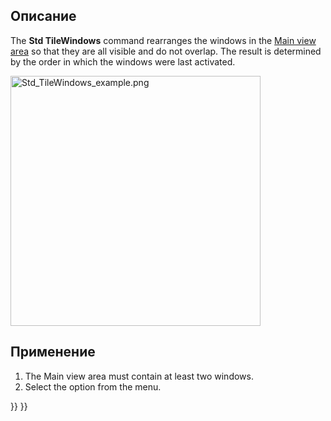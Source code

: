 <languages/>

{{Docnav/ru
|[[Std_ActivatePrevWindow/ru|Команда "Предыдущее"]]
|[[Std_CascadeWindows/ru|Команда "Каскадом"]]
|[[Std_Windows_Menu/ru|Меню "Окна"]]
|IconL=Std_ActivatePrevWindow.svg
|IconR=Std_CascadeWindows.svg
|IconC=Freecad.svg
}}

{{GuiCommand
|Name=Std TileWindows
|MenuLocation=Windows → Tile
|Workbenches=All
|SeeAlso=[[Std_CascadeWindows|Std CascadeWindows]]
}}

<span id="Description"></span>
==Описание==

The '''Std TileWindows''' command rearranges the windows in the [[Main_view_area|Main view area]] so that they are all visible and do not overlap. The result is determined by the order in which the windows were last activated.

[[Image:Std_TileWindows_example.png|400px]]
{{Caption|Main view area with three tiled windows}}

<span id="Usage"></span>
==Применение==

# The Main view area must contain at least two windows.
# Select the {{MenuCommand|Windows → [[Image:Std_TileWindows.svg|16px]] Tile}} option from the menu.


{{Docnav/ru
|[[Std_ActivatePrevWindow/ru|Команда "Предыдущее"]]
|[[Std_CascadeWindows/ru|Команда "Каскадом"]]
|[[Std_Windows_Menu/ru|Меню "Окна"]]
|IconL=Std_ActivatePrevWindow.svg
|IconR=Std_CascadeWindows.svg
|IconC=Freecad.svg
}}

{{Std_Base_navi{{#translation:}}}}
{{Userdocnavi{{#translation:}}}}